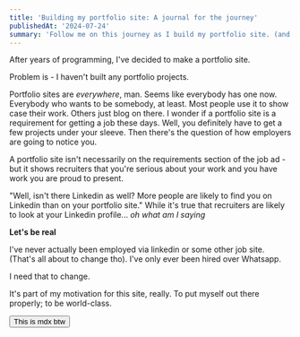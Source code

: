 ```yaml
---
title: 'Building my portfolio site: A journal for the journey'
publishedAt: '2024-07-24'
summary: 'Follow me on this journey as I build my portfolio site. (and some portfolio projects lol)'
---
```


After years of programming, I've decided to make a portfolio site.

Problem is - I haven't built any portfolio projects.

Portfolio sites are _everywhere_, man. Seems like everybody has one now. Everybody who wants to be somebody, at least.
Most people use it to show case their work. Others just blog on there. I wonder if a portfolio site is a requirement for getting a job these days.
Well, you definitely have to get a few projects under your sleeve. Then there's the question of how employers are going to notice you.

A portfolio site isn't necessarily on the requirements section of the job ad - but it shows recruiters that you're serious about your work and you have work you are proud to present.

"Well, isn't there Linkedin as well? More people are likely to find you on Linkedin than on your portfolio site."
While it's true that recruiters are likely to look at your Linkedin profile... _oh what am I saying_

**Let's be real**

I've never actually been employed via linkedin or some other job site. (That's all about to change tho). I've only ever been hired over Whatsapp.

I need that to change.

It's part of my motivation for this site, really. To put myself out there properly; to be world-class.

<button>This is mdx btw</button>
